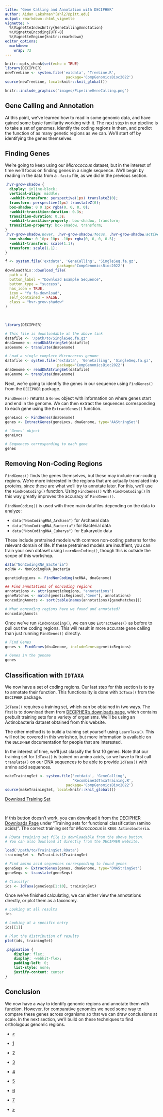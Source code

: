 ```yaml
---
title: "Gene Calling and Annotation with DECIPHER"
author: Aidan Lakshman^[ahl27@pitt.edu]
output: rmarkdown::html_vignette
vignette: >
  %\VignetteIndexEntry{GeneCallingAnnotation}
  %\VignetteEncoding{UTF-8}
  %\VignetteEngine{knitr::rmarkdown}
editor_options: 
  markdown: 
    wrap: 72
---
```


```r
knitr::opts_chunk$set(echo = TRUE)
library(DECIPHER)
newTreeLine <- system.file('extdata', 'TreeLine.R', 
                            package='CompGenomicsBioc2022')
source(newTreeLine, local=knitr::knit_global())
```

```r
knitr::include_graphics('images/PipelineGeneCalling.png')
```

## Gene Calling and Annotation

At this point, we've learned how to read in some genomic data, and have
gained some basic familiarity working with it. The next step in our
pipeline is to take a set of genomes, identify the coding regions in
them, and predict the function of as many genetic regions as we can.
We'll start off by identifying the genes themselves.

## Finding Genes

We're going to keep using our *Micrococcus* dataset, but in the interest of time we'll focus on finding genes in a single sequence. We'll begin by reading in the data from a `.fasta` file, as we did in the previous section.


```css
.hvr-grow-shadow {
  display: inline-block;
  vertical-align: middle;
  -webkit-transform: perspective(1px) translateZ(0);
  transform: perspective(1px) translateZ(0);
  box-shadow: 0 0 1px rgba(0, 0, 0, 0);
  -webkit-transition-duration: 0.3s;
  transition-duration: 0.3s;
  -webkit-transition-property: box-shadow, transform;
  transition-property: box-shadow, transform;
}
.hvr-grow-shadow:hover, .hvr-grow-shadow:focus, .hvr-grow-shadow:active {
  box-shadow: 0 10px 10px -10px rgba(0, 0, 0, 0.5);
  -webkit-transform: scale(1.1);
  transform: scale(1.1);
}
```
```r
f <- system.file('extdata', 'GeneCalling', 'SingleSeq.fa.gz', 
                        package='CompGenomicsBioc2022')
downloadthis::download_file(
  path = f,
  button_label = "Download Example Sequence",
  button_type = "success",
  has_icon = TRUE,
  icon = "fa fa-download",
  self_contained = FALSE,
  class = "hvr-grow-shadow"
)
```

&nbsp;

```r
library(DECIPHER)

# This file is downloadable at the above link
datafile <- '/path/to/SingleSeq.fa.gz'
dnaGenome <- readDNAStringSet(datafile)
aaGenome <- translate(dnaGenome) 
```

```r
# Load a single complete Micrococcus genome
datafile <- system.file('extdata', 'GeneCalling', 'SingleSeq.fa.gz', 
                        package='CompGenomicsBioc2022')
dnaGenome <- readDNAStringSet(datafile)
aaGenome <- translate(dnaGenome) 
```

Next, we're going to identify the genes in our sequence  using `FindGenes()` from the `DECIPHER` package.

`FindGenes()` returns a `Genes` object with information on where genes
start and end in the genome. We can then extract the sequences
corresponding to each gene using the `ExtractGenes()` function.

```r
geneLocs <- FindGenes(dnaGenome)
genes <- ExtractGenes(geneLocs, dnaGenome, type='AAStringSet')
```

```r
# `Genes` object
geneLocs

# Sequences corresponding to each gene
genes
```

## Removing Non-Coding Regions

`FindGenes()` finds the genes themselves, but these may include non-coding regions. We're more interested in the regions that are actually translated into proteins, since these are what we'll try to annotate later. For this, we'll use the `FindNonCoding()` function.
Using `FindGenes()` with `FindNonCoding()` in this way greatly improves
the accuracy of `FindGenes()`.

`FindNonCoding()` is used with three main datafiles depending on the
data to analyze:

-   `data("NonCodingRNA_Archaea")` for Archaeal data
-   `data("NonCodingRNA_Bacteria")` for Bacterial data
-   `data("NonCodingRNA_Eukarya")` for Eukaryotic data

These include pretrained models with common non-coding patterns for the
relevant domain of life. If these pretrained models are insuffient, you
can train your own dataset using `LearnNonCoding()`, though this is
outside the scope of this workshop.

```r
data("NonCodingRNA_Bacteria")
ncRNA <- NonCodingRNA_Bacteria

geneticRegions <- FindNonCoding(ncRNA, dnaGenome)

## Find annotations of noncoding regions
annotations <- attr(geneticRegions, "annotations")
geneMatches <- match(geneticRegions[,"Gene"], annotations)
noncodingAnnots <- sort(table(names(annotations)[geneMatches]))
```
```r
# What noncoding regions have we found and annotated?
noncodingAnnots
```

Once we've run `FindNonCoding()`, we can use `ExtractGenes()` as before
to pull out the coding regions. This will result in more accurate gene
calling than just running `FindGenes()` directly.

```r
# Find Genes
genes <- FindGenes(dnaGenome, includeGenes=geneticRegions)
```

```r
# Genes in the genome
genes 
```

## Classification with `IDTAXA`

We now have a set of coding regions. Our last step for this section is
to try to annotate their function. This functionality is done with
`IdTaxa()` from the `DECIPHER` package. 

`IdTaxa()` requires a training set, which can be obtained in two ways.
The first is to download them from [DECIPHER's downloads page](http://www2.decipher.codes/Downloads.html), which contains prebuilt training sets for a variety of organisms. We'll be using an Actinobacteria dataset obtained from this website.

The other method is to build a training set yourself using 
`LearnTaxa()`. This will not be covered in this workshop, but more 
information is available on the `DECIPHER` documentation for people
that are interested.

In the interest of time, we'll just classify the first 10 genes. Note 
that our training set for `IdTaxa()` is trained on amino acids, 
so we have to first call `translate()` on our DNA sequences to be able
to provide `IdTaxa()` with amino acid sequences.

```r
makeTrainingSet <- system.file('extdata', 'GeneCalling', 
                               'RecombineIdTaxaTraining.R',
                            package='CompGenomicsBioc2022')
source(makeTrainingSet, local=knitr::knit_global())
```


<a href='http://www2.decipher.codes/Classification/TrainingSets/KEGG_Actinobacteria_r95.RData' class="btn btn-success hvr-grow-shadow"><i class="fa fa-download"></i> Download Training Set</a>

&nbsp;

If this button doesn't work, you can download it from the [DECIPHER Downloads Page](http://www2.decipher.codes/Downloads.html) under "Training sets for functional classification (amino acids)". The 
correct training set for *Microccocus* is `KEGG Actinobacteria`.

```r
# RData training set file is downloadable from the above button.
# You can also download it directly from the DECIPHER website.

load('/path/to/TrainingSet.RData')
trainingSet <- ExTrainList$TrainingSet
```

```r
# Find amino acid sequences corresponding to found genes
geneSeqs <- ExtractGenes(genes, dnaGenome, type="DNAStringSet")
geneSeqs <- translate(geneSeqs)

# Classify!
ids <- IdTaxa(geneSeqs[1:10], trainingSet)
```

Once we've finished calculating, we can either view the annotations
directly, or plot them as a taxonomy.

```r
# Looking at all results
ids

# Looking at a specific entry
ids[[1]]

# Plot the distribution of results
plot(ids, trainingSet)
```

```css
.pagination {
    display: flex;
    display: -webkit-flex;
    padding-left: 0;
    list-style: none;
    justify-content: center
}
```

## Conclusion
We now have a way to identify genomic regions and annotate them with 
function. However, for comparative genomics we need some way to 
compare these genes across organisms so that we can draw conclusions
at scale. In the next section, we'll build on these techniques
to find orthologous genomic regions.

::: center
<ul class="pagination pagination-lg">

<li class="page-item">

<a class="page-link" href="https://www.ahl27.com/CompGenomicsBioc2022/articles/LoadingGenomeData.html">«</a>

</li>

<li class="page-item">

<a class="page-link" href="https://www.ahl27.com/CompGenomicsBioc2022/articles/Setup.html">1</a>

</li>

<li class="page-item">

<a class="page-link" href="https://www.ahl27.com/CompGenomicsBioc2022/articles/LoadingGenomeData.html">2</a>

</li>

<li class="page-item active">

<a class="page-link" href="https://www.ahl27.com/CompGenomicsBioc2022/articles/GeneCallingAnnotation.html">3</a>

</li>

<li class="page-item">

<a class="page-link" href="https://www.ahl27.com/CompGenomicsBioc2022/articles/FindingCOGs.html">4</a>

</li>

<li class="page-item">

<a class="page-link" href="https://www.ahl27.com/CompGenomicsBioc2022/articles/ConstructingPhylogenies.html">5</a>

</li>

<li class="page-item">

<a class="page-link" href="https://www.ahl27.com/CompGenomicsBioc2022/articles/CoevolutionNetworks.html">6</a>

</li>

<li class="page-item">
  <a class="page-link" href="https://www.ahl27.com/CompGenomicsBioc2022/articles/Conclusion.html">7</a>
</li>

<li class="page-item">

<a class="page-link" href="https://www.ahl27.com/CompGenomicsBioc2022/articles/FindingCOGs.html">»</a>

</li>

</ul>
:::
